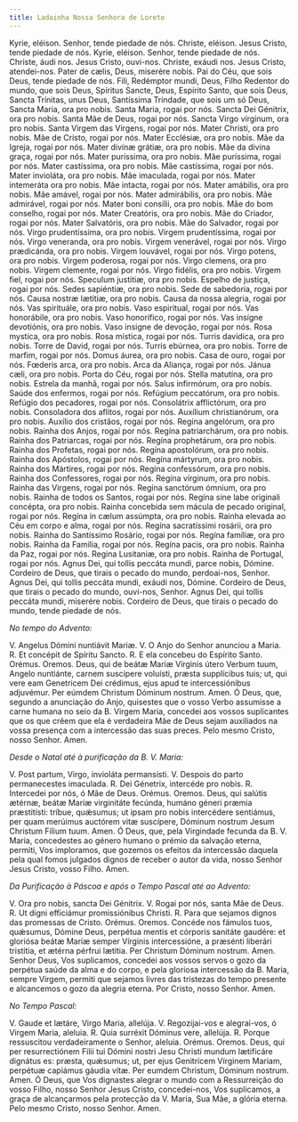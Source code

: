```yaml
---
title: Ladainha Nossa Senhora de Loreto
---
```


<div class="grid grid-cols-2 gap-5">
  <span class="text-justify">Kyrie, eléison.</span>
  <span class="text-justify">Senhor, tende piedade de nós.</span>
  <span class="text-justify">Christe, eléison.</span>
  <span class="text-justify">Jesus Cristo, tende piedade de nós.</span>
  <span class="text-justify">Kyrie, eléison.</span>
  <span class="text-justify">Senhor, tende piedade de nós.</span>
  <span class="text-justify">Christe, áudi nos.</span>
  <span class="text-justify">Jesus Cristo, ouvi-nos.</span>
  <span class="text-justify">Christe, exáudi nos.</span>
  <span class="text-justify">Jesus Cristo, atendei-nos.</span>
  <span class="text-justify">Pater de cælis, Deus, miserére nobis.</span>
  <span class="text-justify">
    Pai do Céu, que sois Deus, tende piedade de nós.
  </span>
  <span class="text-justify">Fili, Redémptor mundi, Deus,</span>
  <span class="text-justify">Filho Redentor do mundo, que sois Deus,</span>
  <span class="text-justify">Spíritus Sancte, Deus,</span>
  <span class="text-justify">Espírito Santo, que sois Deus,</span>
  <span class="text-justify">Sancta Trínitas, unus Deus,</span>
  <span class="text-justify">Santíssima Trindade, que sois um só Deus,</span>
  <span class="text-justify">Sancta Maria, ora pro nobis.</span>
  <span class="text-justify">Santa Maria, rogai por nós.</span>
  <span class="text-justify">Sancta Dei Génitrix, ora pro nobis.</span>
  <span class="text-justify">Santa Mãe de Deus, rogai por nós.</span>
  <span class="text-justify">Sancta Virgo vírginum, ora pro nobis.</span>
  <span class="text-justify">Santa Virgem das Virgens, rogai por nós.</span>
  <span class="text-justify">Mater Christi, ora pro nobis.</span>
  <span class="text-justify">Mãe de Cristo, rogai por nós.</span>
  <span class="text-justify">Mater Ecclésiæ, ora pro nobis.</span>
  <span class="text-justify">Mãe da Igreja, rogai por nós.</span>
  <span class="text-justify">Mater divínæ grátiæ, ora pro nobis.</span>
  <span class="text-justify">Mãe da divina graça, rogai por nós.</span>
  <span class="text-justify">Mater puríssima, ora pro nobis.</span>
  <span class="text-justify">Mãe puríssima, rogai por nós.</span>
  <span class="text-justify">Mater castíssima, ora pro nobis.</span>
  <span class="text-justify">Mãe castíssima, rogai por nós.</span>
  <span class="text-justify">Mater invioláta, ora pro nobis.</span>
  <span class="text-justify">Mãe imaculada, rogai por nós.</span>
  <span class="text-justify">Mater intemeráta ora pro nobis.</span>
  <span class="text-justify">Mãe intacta, rogai por nós.</span>
  <span class="text-justify">Mater amábilis, ora pro nobis.</span>
  <span class="text-justify">Mãe amável, rogai por nós.</span>
  <span class="text-justify">Mater admirábilis, ora pro nobis.</span>
  <span class="text-justify">Mãe admirável, rogai por nós.</span>
  <span class="text-justify">Mater boni consílii, ora pro nobis.</span>
  <span class="text-justify">Mãe do bom conselho, rogai por nós.</span>
  <span class="text-justify">Mater Creatóris, ora pro nobis.</span>
  <span class="text-justify">Mãe do Criador, rogai por nós.</span>
  <span class="text-justify">Mater Salvatóris, ora pro nobis.</span>
  <span class="text-justify">Mãe do Salvador, rogai por nós.</span>
  <span class="text-justify">Virgo prudentíssima, ora pro nobis.</span>
  <span class="text-justify">Virgem prudentíssima, rogai por nós.</span>
  <span class="text-justify">Virgo veneranda, ora pro nobis.</span>
  <span class="text-justify">Virgem venerável, rogai por nós.</span>
  <span class="text-justify">Virgo prædicánda, ora pro nobis.</span>
  <span class="text-justify">Virgem louvável, rogai por nós.</span>
  <span class="text-justify">Virgo potens, ora pro nobis.</span>
  <span class="text-justify">Virgem poderosa, rogai por nós.</span>
  <span class="text-justify">Virgo clemens, ora pro nobis.</span>
  <span class="text-justify">Virgem clemente, rogai por nós.</span>
  <span class="text-justify">Virgo fidélis, ora pro nobis.</span>
  <span class="text-justify">Virgem fiel, rogai por nós.</span>
  <span class="text-justify">Speculum justitiæ, ora pro nobis.</span>
  <span class="text-justify">Espelho de justiça, rogai por nós.</span>
  <span class="text-justify">Sedes sapiéntiæ, ora pro nobis.</span>
  <span class="text-justify">Sede de sabedoria, rogai por nós.</span>
  <span class="text-justify">Causa nostræ lætítiæ, ora pro nobis.</span>
  <span class="text-justify">Causa da nossa alegria, rogai por nós.</span>
  <span class="text-justify">Vas spirituále, ora pro nobis.</span>
  <span class="text-justify">Vaso espiritual, rogai por nós.</span>
  <span class="text-justify">Vas honorábile, ora pro nobis.</span>
  <span class="text-justify">Vaso honorífico, rogai por nós.</span>
  <span class="text-justify">Vas insígne devotiónis, ora pro nobis.</span>
  <span class="text-justify">Vaso insigne de devoção, rogai por nós.</span>
  <span class="text-justify">Rosa mystica, ora pro nobis.</span>
  <span class="text-justify">Rosa mística, rogai por nós.</span>
  <span class="text-justify">Turris davídica, ora pro nobis.</span>
  <span class="text-justify">Torre de David, rogai por nós.</span>
  <span class="text-justify">Turris ebúrnea, ora pro nobis.</span>
  <span class="text-justify">Torre de marfim, rogai por nós.</span>
  <span class="text-justify">Domus áurea, ora pro nobis.</span>
  <span class="text-justify">Casa de ouro, rogai por nós.</span>
  <span class="text-justify">Fœderis arca, ora pro nobis.</span>
  <span class="text-justify">Arca da Aliança, rogai por nós.</span>
  <span class="text-justify">Jánua cæli, ora pro nobis.</span>
  <span class="text-justify">Porta do Céu, rogai por nós.</span>
  <span class="text-justify">Stella matutína, ora pro nobis.</span>
  <span class="text-justify">Estrela da manhã, rogai por nós.</span>
  <span class="text-justify">Salus infirmórum, ora pro nobis.</span>
  <span class="text-justify">Saúde dos enfermos, rogai por nós.</span>
  <span class="text-justify">Refúgium peccatórum, ora pro nobis.</span>
  <span class="text-justify">Refúgio dos pecadores, rogai por nós.</span>
  <span class="text-justify">Consolátrix afflictórum, ora pro nobis.</span>
  <span class="text-justify">Consoladora dos aflitos, rogai por nós.</span>
  <span class="text-justify">Auxílium christianórum, ora pro nobis.</span>
  <span class="text-justify">Auxílio dos cristãos, rogai por nós.</span>
  <span class="text-justify">Regína angelórum, ora pro nobis.</span>
  <span class="text-justify">Rainha dos Anjos, rogai por nós.</span>
  <span class="text-justify">Regína patriarchárum, ora pro nobis.</span>
  <span class="text-justify">Rainha dos Patriarcas, rogai por nós.</span>
  <span class="text-justify">Regína prophetárum, ora pro nobis.</span>
  <span class="text-justify">Rainha dos Profetas, rogai por nós.</span>
  <span class="text-justify">Regína apostolórum, ora pro nobis.</span>
  <span class="text-justify">Rainha dos Apóstolos, rogai por nós.</span>
  <span class="text-justify">Regína mártyrum, ora pro nobis.</span>
  <span class="text-justify">Rainha dos Mártires, rogai por nós.</span>
  <span class="text-justify">Regína confessórum, ora pro nobis.</span>
  <span class="text-justify">Rainha dos Confessores, rogai por nós.</span>
  <span class="text-justify">Regína vírginum, ora pro nobis.</span>
  <span class="text-justify">Rainha das Virgens, rogai por nós.</span>
  <span class="text-justify">Regína sanctórum ómnium, ora pro nobis.</span>
  <span class="text-justify">Rainha de todos os Santos, rogai por nós.</span>
  <span class="text-justify">
    Regína sine labe originali concépta, ora pro nobis.
  </span>
  <span class="text-justify">
    Rainha concebida sem mácula de pecado original, rogai por nós.
  </span>
  <span class="text-justify">Regína in cælum assúmpta, ora pro nobis.</span>
  <span class="text-justify">
    Rainha elevada ao Céu em corpo e alma, rogai por nós.
  </span>
  <span class="text-justify">Regína sacratíssimi rosárii, ora pro nobis.</span>
  <span class="text-justify">Rainha do Santíssimo Rosário, rogai por nós.</span>
  <span class="text-justify">Regína famíliæ, ora pro nobis.</span>
  <span class="text-justify">Rainha da Família, rogai por nós.</span>
  <span class="text-justify">Regína pacis, ora pro nobis.</span>
  <span class="text-justify">Rainha da Paz, rogai por nós.</span>
  <span class="text-justify">Regina Lusitaniæ, ora pro nobis.</span>
  <span class="text-justify">Rainha de Portugal, rogai por nós.</span>
  <span class="text-justify">
    Agnus Dei, qui tollis peccáta mundi, parce nobis, Dómine.
  </span>
  <span class="text-justify">
    Cordeiro de Deus, que tirais o pecado do mundo, perdoai-nos, Senhor.
  </span>
  <span class="text-justify">
    Agnus Dei, qui tollis peccáta mundi, exáudi nos, Dómine.
  </span>
  <span class="text-justify">
    Cordeiro de Deus, que tirais o pecado do mundo, ouvi-nos, Senhor.
  </span>
  <span class="text-justify">
    Agnus Dei, qui tollis peccáta mundi, miserére nobis.
  </span>
  <span class="text-justify">
    Cordeiro de Deus, que tirais o pecado do mundo, tende piedade de nós.
  </span>
</div>

<em>No tempo do Advento:</em>

<div class="grid grid-cols-2 gap-5">
  <span class="text-justify">V. Angelus Dómini nuntiávit Mariæ.</span>
  <span class="text-justify">V. O Anjo do Senhor anunciou a Maria.</span>
  <span class="text-justify">
    <span class="text-red-500">R.</span> Et concépit de Spíritu Sancto.
  </span>
  <span class="text-justify">
    <span class="text-red-500">R.</span> E ela concebeu do Espírito Santo.
  </span>
  <span class="text-red-500 text-center">Orémus.</span>
  <span class="text-red-500 text-center">Oremos.</span>
  <span class="text-justify">
    Deus, qui de beátæ Mariæ Vírginis útero Verbum tuum, Angelo nuntiánte,
    carnem suscípere voluísti, præsta supplícibus tuis; ut, qui vere eam
    Genetricem Dei crédimus, ejus apud te intercessiónibus adjuvémur. Per eúmdem
    Christum Dóminum nostrum. Amen.
  </span>
  <span class="text-justify">
    Ó Deus, que, segundo a anunciação do Anjo, quisestes que o vosso Verbo
    assumisse a carne humana no seio da B. Virgem Maria, concedei aos vossos
    suplicantes que os que crêem que ela é verdadeira Mãe de Deus sejam
    auxiliados na vossa presença com a intercessão das suas preces. Pelo mesmo
    Cristo, nosso Senhor. Amen.
  </span>
</div>

<em>Desde o Natal até à purificação da B. V. Maria:</em>

<div class="grid grid-cols-2 gap-5">
  <span class="text-justify">
    V. Post partum, Virgo, invioláta permansísti.
  </span>
  <span class="text-justify">V. Despois do parto permanecestes imaculada.</span>
  <span class="text-justify">
    <span class="text-red-500">R.</span> Dei Génetrix, intercéde pro nobis.
  </span>
  <span class="text-justify">
    <span class="text-red-500">R.</span> Intercedei por nós, ó Mãe de Deus.
  </span>
  <span class="text-red-500 text-center">Orémus.</span>
  <span class="text-red-500 text-center">Oremos.</span>
  <span class="text-justify">
    Deus, qui salútis ætérnæ, beátæ Maríæ virginitáte fecúnda, humáno géneri
    præmia præstitísti: tríbue, quǽsumus; ut ipsam pro nobis intercédere
    sentiámus, per quam merúimus auctórem vitæ suscípere, Dóminum nostrum Jesum
    Christum Fílium tuum. Amen.
  </span>
  <span class="text-justify">
    Ó Deus, que, pela Virgindade fecunda da B. V. Maria, concedestes ao género
    humano o prémio da salvação eterna, permiti, Vos imploramos, que gozemos os
    efeitos da intercessão daquela pela qual fomos julgados dignos de receber o
    autor da vida, nosso Senhor Jesus Cristo, vosso Filho. Amen.
  </span>
</div>

<em>Da Purificação à Páscoa e após o Tempo Pascal até ao Advento:</em>

<div class="grid grid-cols-2 gap-5">
  <span class="text-justify">V. Ora pro nobis, sancta Dei Génitrix.</span>
  <span class="text-justify">V. Rogai por nós, santa Mãe de Deus.</span>
  <span class="text-justify">
    <span class="text-red-500">R.</span> Ut digni efficiámur promissiónibus
    Christi.
  </span>
  <span class="text-justify">
    <span class="text-red-500">R.</span> Para que sejamos dignos das promessas
    de Cristo.
  </span>
  <span class="text-red-500 text-center">Orémus.</span>
  <span class="text-red-500 text-center">Oremos.</span>
  <span class="text-justify">
    Concéde nos fámulos tuos, quǽsumus, Dómine Deus, perpétua mentis et córporis
    sanitáte gaudére: et gloriósa beátæ Maríæ semper Vírginis intercessióne, a
    præsénti liberári tristítia, et ætérna pérfrui lætítia. Per Christum Dóminum
    nostrum. Amen.
  </span>
  <span class="text-justify">
    Senhor Deus, Vos suplicamos, concedei aos vossos servos o gozo da perpétua
    saúde da alma e do corpo, e pela gloriosa intercessão da B. Maria, sempre
    Virgem, permiti que sejamos livres das tristezas do tempo presente e
    alcancemos o gozo da alegria eterna. Por Cristo, nosso Senhor. Amen.
  </span>
</div>

<em>No Tempo Pascal:</em>

<div class="grid grid-cols-2 gap-5">
  <span class="text-justify">V. Gaude et lætáre, Virgo Maria, allelúja.</span>
  <span class="text-justify">
    V. Regozijai-vos e alegrai-vos, ó Virgem Maria, aleluia.
  </span>
  <span class="text-justify">
    <span class="text-red-500">R.</span> Quia surréxit Dóminus vere, allelúja.
  </span>
  <span class="text-justify">
    <span class="text-red-500">R.</span> Porque ressuscitou verdadeiramente o
    Senhor, aleluia.
  </span>
  <span class="text-red-500 text-center">Orémus.</span>
  <span class="text-red-500 text-center">Oremos.</span>
  <span class="text-justify">
    Deus, qui per resurrectiónem Filii tui Dómini nostri Jesu Christi mundum
    lætificáre dignátus es: præsta, quǽsumus; ut, per ejus Genitrícem Vírginem
    Mariam, perpétuæ capiámus gáudia vitæ. Per eumdem Christum, Dóminum nostrum.
    Amen.
  </span>
  <span class="text-justify">
    Ó Deus, que Vos dignastes alegrar o mundo com a Ressurreição do vosso Filho,
    nosso Senhor Jesus Cristo, concedei-nos, Vos suplicamos, a graça de
    alcançarmos pela protecção da V. Maria, Sua Mãe, a glória eterna. Pelo mesmo
    Cristo, nosso Senhor. Amen.
  </span>
</div>
